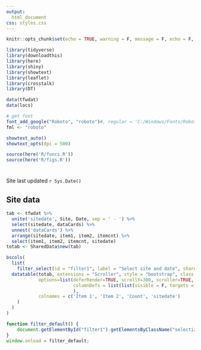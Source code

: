 ```yaml
---
output: 
  html_document
css: styles.css
---
```


```r
knitr::opts_chunk$set(echo = TRUE, warning = F, message = F, echo = F, fig.path = 'figs/', fig.align = 'center')

library(tidyverse)
library(downloadthis)
library(here)
library(shiny)
library(showtext)
library(leaflet)
library(crosstalk)
library(DT)

data(tfwdat)
data(locs)

# get font
font_add_google("Roboto", "roboto")#, regular = 'C:/Windows/Fonts/Roboto.ttf')
fml <- "roboto"

showtext_auto()
showtext_opts(dpi = 500)

source(here('R/funcs.R'))
source(here('R/figs.R'))
```

# {.tabset .tabset-fade .tabset-pills}

Site last updated `r Sys.Date()`

<!-- ## Locations -->

<!-- The map shows all of the locations with a litter collection device.  Select a site from the table to view the location on the map.  The total events indicates the number of dates when litter and debris were collected and enumerated at a site.  The total lbs shows the total weight of all items collected for all events at a site.   -->

<!-- ```{r} -->
<!-- map_fun(locs, tfwdat) -->
<!-- ``` -->

<!-- ## Summaries {.tabset .tabset-fade} -->

<!-- ### Totals  -->

<!-- These plots show the total weight of litter and debris as trash or recyclables that were collected to date for all sites.  Litter includes those items that can be assigned to a category using the [ETAP method](https://www.epa.gov/system/files/documents/2021-09/revised_final_etap_june2021.pdf){target="_blank"} and debris defines those items without a category (usually large, specific items).  -->

<!-- ```{r} -->
<!-- column(12,  -->
<!--   column(3,  -->
<!--     download_file( -->
<!--       path = here('figs/totlbs.jpg'), -->
<!--       output_name = "total-summary", -->
<!--       output_extension = ".jpg", -->
<!--       button_label = "Download plot", -->
<!--       button_type = "warning", -->
<!--       has_icon = TRUE, -->
<!--       icon = "fa fa-save" -->
<!--       ) -->
<!--   ) -->
<!-- ) -->
<!-- ``` -->

<!-- ```{r, out.width = '80%'} -->
<!-- knitr::include_graphics(here('figs/totlbs.jpg')) -->
<!-- ``` -->

<!-- ```{r} -->
<!-- column(12,  -->
<!--   column(3,  -->
<!--     download_file( -->
<!--       path = here('figs/totlbscos.jpg'), -->
<!--       output_name = "total-summary-counties", -->
<!--       output_extension = ".jpg", -->
<!--       button_label = "Download plot", -->
<!--       button_type = "warning", -->
<!--       has_icon = TRUE, -->
<!--       icon = "fa fa-save" -->
<!--       ) -->
<!--   ) -->
<!-- ) -->
<!-- ``` -->

<!-- ```{r, out.width = '80%'} -->
<!-- knitr::include_graphics(here('figs/totlbscos.jpg')) -->
<!-- ``` -->

<!-- ### Totals by site -->

<!-- This plot shows the type of litter and debris counted at each site and event.  The summaries show the total count divided by the number of events at each site, with colors showing the magnitude. -->

<!-- ```{r} -->
<!-- column(12,  -->
<!--   column(3,  -->
<!--     download_file( -->
<!--       path = here('figs/cardplo.jpg'), -->
<!--       output_name = "inventory", -->
<!--       output_extension = ".jpg", -->
<!--       button_label = "Download plot", -->
<!--       button_type = "warning", -->
<!--       has_icon = TRUE, -->
<!--       icon = "fa fa-save" -->
<!--       ) -->
<!--   ) -->
<!-- ) -->
<!-- ``` -->

<!-- ```{r} -->
<!-- knitr::include_graphics(here('figs/cardplo.jpg')) -->
<!-- ``` -->

## Site data

```r
tab <- tfwdat %>%
  unite('sitedate', Site, Date, sep = ' - ') %>%   
  select(sitedate, dataCards) %>% 
  unnest('dataCards') %>% 
  arrange(sitedate, item1, item2, itemcnt) %>%
  select(item1, item2, itemcnt, sitedate)
totab <- SharedData$new(tab)

bscols(
  list(
    filter_select(id = "filter1", label = "Select site and date", sharedData = totab, group = ~sitedate, multiple = F),
  datatable(totab, extensions = "Scroller", style = "bootstrap", class = "compact", width="100%", rownames = F,
            options=list(deferRender=TRUE, scrollY=300, scroller=TRUE, dom = 'ltp',
                         columnDefs = list(list(visible = F, targets = 3))
                         ), 
            colnames = c('Item 1', 'Item 2', 'Count', 'sitedate')
    )
  )
)
```


```js
function filter_default() {
    document.getElementById("filter1").getElementsByClassName("selectized")[0].selectize.setValue("HC_SB_Cotanchobee - 2021-06-29", false);
}
window.onload = filter_default;
```

<script type="text/javascript" src="js/iframeResizer.contentWindow.min.js"></script>
